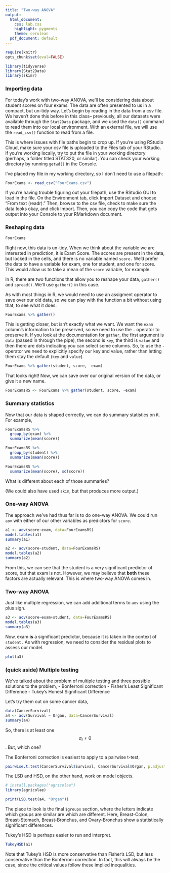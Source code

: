 ```yaml
---
title: "Two-way ANOVA"
output:
  html_document:
    css: lab.css
    highlight: pygments
    theme: cerulean
  pdf_document: default
---
```


```r
require(knitr)
opts_chunk$set(eval=FALSE)
```

```r
library(tidyverse)
library(Stat2Data)
library(skimr)
```

### Importing data

For today's work with two-way ANOVA, we'll be considering data about student scores on four exams. The data are often presented to us in a compact, but un-tidy way. Let's begin by reading in the data from a csv file. We haven't done this before in this class-- previously, all our datasets were available through the `Stat2Data` package, and we used the `data()` command to read them into our local environment. With an external file, we will use the `read_csv()` function to read from a file. 

This is where issues with file paths begin to crop up. If you're using RStudio Cloud, make sure your csv file is uploaded to the Files tab of your RStudio. If you're working locally, try to put the file in your working directory (perhaps, a folder titled STAT320, or similar). You can check your working directory by running `getwd()` in the Console. 

I've placed my file in my working directory, so I don't need to use a filepath:

```r
FourExams <- read_csv("FourExams.csv")
```

If you're having trouble figuring out your filepath, use the RStudio GUI to load in the file. On the Environment tab, click Import Dataset and choose "From text (readr)." Then, browse to the csv file, check to make sure the data looks okay, and click Import. Then, you can copy the code that gets output into your Console to your RMarkdown document. 

### Reshaping data

```r
FourExams
```

Right now, this data is un-tidy. When we think about the variable we are interested in prediction, it is Exam Score. The scores are present in the data, but locked in the cells, and there is no variable named `score.` We'd prefer the data to have a variable for exam, one for student, and one for score. This would allow us to take a mean of the `score` variable, for example.

In R, there are two functions that allow you to reshape your data, `gather()` and `spread()`. We'll use `gather()` in this case. 

As with most things in R, we would need to use an assigment operator to save over our old data, so we can play with the function a bit without using that, to see what it does. 

```r
FourExams %>% gather()
```

This is getting closer, but isn't exactly what we want. We want the `exam` column's information to be preserved, so we need to use the `-` operator to preserve it. If you look at the documentation for `gather`, the first argument is `data` (passed in through the pipe), the second is `key`, the third is `value` and then there are dots indicating you can select some columns. So, to use the `-` operator we need to explicitly specify our key and value, rather than letting them stay the default (`key` and `value`). 

```r
FourExams %>% gather(student, score, -exam)
```

That looks right! Now, we can save over our original version of the data, or give it a new name.

```r
FourExamsRS <- FourExams %>% gather(student, score, -exam)
```


### Summary statistics 

Now that our data is shaped correctly, we can do summary statistics on it. For example,

```r
FourExamsRS %>%
  group_by(exam) %>%
  summarize(mean(score))

FourExamsRS %>%
  group_by(student) %>%
  summarize(mean(score))

FourExamsRS %>%
  summarize(mean(score), sd(score))
```

What is different about each of those summaries?

(We could also have used `skim`, but that produces more output.)

### One-way ANOVA

The approach we've had thus far is to do one-way ANOVA. We could run `aov` with either of our other variables as predictors for `score`. 

```r
a1 <- aov(score~exam, data=FourExamsRS)
model.tables(a1)
summary(a1)

a2 <- aov(score~student, data=FourExamsRS)
model.tables(a2)
summary(a2)
```

From this, we can see that the student is a very significant predictor of score, but that exam is not. However, we may believe that **both** these factors are actually relevant. This is where two-way ANOVA comes in.


### Two-way ANOVA

Just like multiple regression, we can add additional terms to `aov` using the plus sign.

```r
a3 <- aov(score~exam+student, data=FourExamsRS)
model.tables(a3)
summary(a3)
```

Now, exam **is** a significant predictor, because it is taken in the context of `student.` As with regression, we need to consider the residual plots to assess our model.

```r
plot(a3)
```


### (quick aside) Multiple testing

We've talked about the problem of multiple testing and three possible solutions to the problem,
- Bonferroni correction
- Fisher's Least Significant Difference
- Tukey's Honest Significant Difference

Let's try them out on some cancer data,

```r
data(CancerSurvival)
a4 <- aov(Survival ~ Organ, data=CancerSurvival)
summary(a4)
```

So, there is at least one $$\alpha_i\neq0$$. But, which one? 

The Bonferroni correction is easiest to apply to a pairwise t-test,

```r
pairwise.t.test(CancerSurvival$Survival, CancerSurvival$Organ, p.adjust.method="bonferroni")
```

The LSD and HSD, on the other hand, work on model objects. 

```r
# install.packages("agricolae")
library(agricolae)

print(LSD.test(a4, "Organ"))
```

The place to look is the final `$groups` section, where the letters indicate which groups are similar are which are different. Here, Breast-Colon, Breast-Stomach, Breast-Bronchus, and Ovary-Bronchus show a statistically significant differences. 

Tukey's HSD is perhaps easier to run and interpret. 

```r
TukeyHSD(a1)
```

Note that Tukey's HSD is more conservative than Fisher's LSD, but less conservative than the Bonferroni correction. In fact, this will always be the case, since the critical values follow these implied inequalities.

